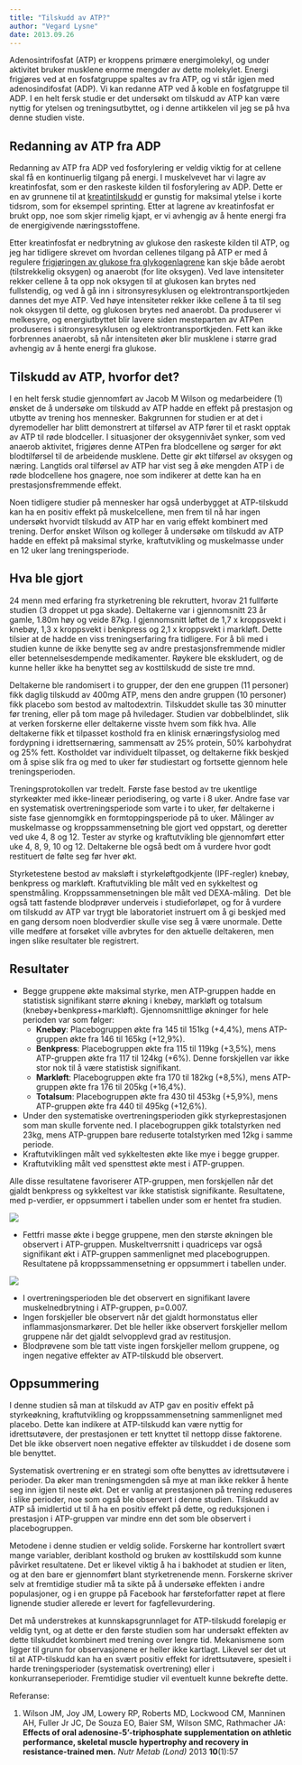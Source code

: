 ```yaml
---
title: "Tilskudd av ATP?"
author: "Vegard Lysne"
date: 2013.09.26
---
```


Adenosintrifosfat (ATP) er kroppens primære energimolekyl, og under aktivitet bruker musklene enorme mengder av dette molekylet. Energi frigjøres ved at en fosfatgruppe spaltes av fra ATP, og vi står igjen med adenosindifosfat (ADP). Vi kan redanne ATP ved å koble en fosfatgruppe til ADP. I en helt fersk studie er det undersøkt om tilskudd av ATP kan være nyttig for ytelsen og treningsutbyttet, og i denne artikkelen vil jeg se på hva denne studien viste.

## Redanning av ATP fra ADP

Redanning av ATP fra ADP ved fosforylering er veldig viktig for at cellene skal få en kontinuerlig tilgang på energi. I muskelvevet har vi lagre av kreatinfosfat, som er den raskeste kilden til fosforylering av ADP. Dette er en av grunnene til at [kreatintilskudd](kreatin.qmd) er gunstig for maksimal ytelse i korte tidsrom, som for eksempel sprinting. Etter at lagrene av kreatinfosfat er brukt opp, noe som skjer rimelig kjapt, er vi avhengig av å hente energi fra de energigivende næringsstoffene.

Etter kreatinfosfat er nedbrytning av glukose den raskeste kilden til ATP, og jeg har tidligere skrevet om hvordan cellenes tilgang på ATP er med å regulere [frigjøringen av glukose fra glykogenlagrene](metabolismen/glykogenmetabolismen.qmd) kan skje både aerobt (tilstrekkelig oksygen) og anaerobt (for lite oksygen). Ved lave intensiteter rekker cellene å ta opp nok oksygen til at glukosen kan brytes ned fullstendig, og ved å gå inn i sitronsyresyklusen og elektrontransportkjeden dannes det mye ATP. Ved høye intensiteter rekker ikke cellene å ta til seg nok oksygen til dette, og glukosen brytes ned anaerobt. Da produserer vi melkesyre, og energiutbyttet blir lavere siden mesteparten av ATPen produseres i sitronsyresyklusen og elektrontransportkjeden. Fett kan ikke forbrennes anaerobt, så når intensiteten øker blir musklene i større grad avhengig av å hente energi fra glukose.

## Tilskudd av ATP, hvorfor det?

I en helt fersk studie gjennomført av Jacob M Wilson og medarbeidere (1) ønsket de å undersøke om tilskudd av ATP hadde en effekt på prestasjon og utbytte av trening hos mennesker. Bakgrunnen for studien er at det i dyremodeller har blitt demonstrert at tilførsel av ATP fører til et raskt opptak av ATP til røde blodceller. I situasjoner der oksygennivået synker, som ved anaerob aktivitet, frigjøres denne ATPen fra blodcellene og sørger for økt blodtilførsel til de arbeidende musklene. Dette gir økt tilførsel av oksygen og næring. Langtids oral tilførsel av ATP har vist seg å øke mengden ATP i de røde blodcellene hos gnagere, noe som indikerer at dette kan ha en prestasjonsfremmende effekt.

Noen tidligere studier på mennesker har også underbygget at ATP-tilskudd kan ha en positiv effekt på muskelcellene, men frem til nå har ingen undersøkt hvorvidt tilskudd av ATP har en varig effekt kombinert med trening. Derfor ønsket Wilson og kolleger å undersøke om tilskudd av ATP hadde en effekt på maksimal styrke, kraftutvikling og muskelmasse under en 12 uker lang treningsperiode.

## Hva ble gjort

24 menn med erfaring fra styrketrening ble rekruttert, hvorav 21 fullførte studien (3 droppet ut pga skade). Deltakerne var i gjennomsnitt 23 år gamle, 1.80m høy og veide 87kg. I gjennomsnitt løftet de 1,7 x kroppsvekt i knebøy, 1,3 x kroppsvekt i benkpress og 2,1 x kroppsvekt i markløft. Dette tilsier at de hadde en viss treningserfaring fra tidligere. For å bli med i studien kunne de ikke benytte seg av andre prestasjonsfremmende midler eller betennelsesdempende medikamenter. Røykere ble ekskludert, og de kunne heller ikke ha benyttet seg av kosttilskudd de siste tre mnd.

Deltakerne ble randomisert i to grupper, der den ene gruppen (11 personer) fikk daglig tilskudd av 400mg ATP, mens den andre gruppen (10 personer) fikk placebo som bestod av maltodextrin. Tilskuddet skulle tas 30 minutter før trening, eller på tom mage på hviledager. Studien var dobbelblindet, slik at verken forskerne eller deltakerne visste hvem som fikk hva. Alle deltakerne fikk et tilpasset kosthold fra en klinisk ernæringsfysiolog med fordypning i idrettsernæring, sammensatt av 25% protein, 50% karbohydrat og 25% fett. Kostholdet var individuelt tilpasset, og deltakerne fikk beskjed om å spise slik fra og med to uker før studiestart og fortsette gjennom hele treningsperioden.

Treningsprotokollen var tredelt. Første fase bestod av tre ukentlige styrkeøkter med ikke-lineær periodisering, og varte i 8 uker. Andre fase var en systematisk overtreningsperiode som varte i to uker, før deltakerne i siste fase gjennomgikk en formtoppingsperiode på to uker. Målinger av muskelmasse og kroppssammensetning ble gjort ved oppstart, og deretter ved uke 4, 8 og 12. Tester av styrke og kraftutvikling ble gjennomført etter uke 4, 8, 9, 10 og 12. Deltakerne ble også bedt om å vurdere hvor godt restituert de følte seg før hver økt.

Styrketestene bestod av maksløft i styrkeløftgodkjente (IPF-regler) knebøy, benkpress og markløft. Kraftutvikling ble målt ved en sykkeltest og spenstmåling. Kroppssammensetningen ble målt ved DEXA-måling.  Det ble også tatt fastende blodprøver underveis i studieforløpet, og for å vurdere om tilskudd av ATP var trygt ble laboratoriet instruert om å gi beskjed med en gang dersom noen blodverdier skulle vise seg å være unormale. Dette ville medføre at forsøket ville avbrytes for den aktuelle deltakeren, men ingen slike resultater ble registrert.

## Resultater

-   Begge gruppene økte maksimal styrke, men ATP-gruppen hadde en statistisk signifikant større økning i knebøy, markløft og totalsum (knebøy+benkpress+markløft). Gjennomsnittlige økninger for hele perioden var som følger:
    -   **Knebøy**: Placebogruppen økte fra 145 til 151kg (+4,4%), mens ATP-gruppen økte fra 146 til 165kg (+12,9%).
    -   **Benkpress**: Placebogruppen økte fra 115 til 119kg (+3,5%), mens ATP-gruppen økte fra 117 til 124kg (+6%). Denne forskjellen var ikke stor nok til å være statistisk signifikant.
    -   **Markløft**: Placebogruppen økte fra 170 til 182kg (+8,5%), mens ATP-gruppen økte fra 176 til 205kg (+16,4%).
    -   **Totalsum**: Placebogruppen økte fra 430 til 453kg (+5,9%), mens ATP-gruppen økte fra 440 til 495kg (+12,6%).
-   Under den systematiske overtreningsperioden gikk styrkeprestasjonen som man skulle forvente ned. I placebogruppen gikk totalstyrken ned 23kg, mens ATP-gruppen bare reduserte totalstyrken med 12kg i samme periode.
-   Kraftutviklingen målt ved sykkeltesten økte like mye i begge grupper.
-   Kraftutvikling målt ved spensttest økte mest i ATP-gruppen.

Alle disse resultatene favoriserer ATP-gruppen, men forskjellen når det gjaldt benkpress og sykkeltest var ikke statistisk signifikante. Resultatene, med p-verdier, er oppsummert i tabellen under som er hentet fra studien.

![](images/clipboard-369920841.png)

-   Fettfri masse økte i begge gruppene, men den største økningen ble observert i ATP-gruppen. Muskeltverrsnitt i quadriceps var også signifikant økt i ATP-gruppen sammenlignet med placebogruppen. Resultatene på kroppssammensetning er oppsummert i tabellen under.

![](images/clipboard-923356593.png)

-   I overtreningsperioden ble det observert en signifikant lavere muskelnedbrytning i ATP-gruppen, p=0.007.
-   Ingen forskjeller ble observert når det gjaldt hormonstatus eller inflammasjonsmarkører. Det ble heller ikke observert forskjeller mellom gruppene når det gjaldt selvopplevd grad av restitusjon.
-   Blodprøvene som ble tatt viste ingen forskjeller mellom gruppene, og ingen negative effekter av ATP-tilskudd ble observert.

## Oppsummering

I denne studien så man at tilskudd av ATP gav en positiv effekt på styrkeøkning, kraftutvikling og kroppssammensetning sammenlignet med placebo. Dette kan indikere at ATP-tilskudd kan være nyttig for idrettsutøvere, der prestasjonen er tett knyttet til nettopp disse faktorene. Det ble ikke observert noen negative effekter av tilskuddet i de dosene som ble benyttet.

Systematisk overtrening er en strategi som ofte benyttes av idrettsutøvere i perioder. Da øker man treningsmengden så mye at man ikke rekker å hente seg inn igjen til neste økt. Det er vanlig at prestasjonen på trening reduseres i slike perioder, noe som også ble observert i denne studien. Tilskudd av ATP så imidlertid ut til å ha en positiv effekt på dette, og reduksjonen i prestasjon i ATP-gruppen var mindre enn det som ble observert i placebogruppen.

Metodene i denne studien er veldig solide. Forskerne har kontrollert svært mange variabler, deriblant kosthold og bruken av kosttilskudd som kunne påvirket resultatene. Det er likevel viktig å ha i bakhodet at studien er liten, og at den bare er gjennomført blant styrketrenende menn. Forskerne skriver selv at fremtidige studier må ta sikte på å undersøke effekten i andre populasjoner, og i en gruppe på Facebook har førsteforfatter røpet at flere lignende studier allerede er levert for fagfellevurdering.

Det må understrekes at kunnskapsgrunnlaget for ATP-tilskudd foreløpig er veldig tynt, og at dette er den første studien som har undersøkt effekten av dette tilskuddet kombinert med trening over lengre tid. Mekanismene som ligger til grunn for observasjonene er heller ikke kartlagt. Likevel ser det ut til at ATP-tilskudd kan ha en svært positiv effekt for idrettsutøvere, spesielt i harde treningsperioder (systematisk overtrening) eller i konkurranseperioder. Fremtidige studier vil eventuelt kunne bekrefte dette.

Referanse:

1.  Wilson JM, Joy JM, Lowery RP, Roberts MD, Lockwood CM, Manninen AH, Fuller Jr JC, De Souza EO, Baier SM, Wilson SMC, Rathmacher JA: **Effects of oral adenosine-5’-triphosphate supplementation on athletic performance, skeletal muscle hypertrophy and recovery in resistance-trained men.** *Nutr Metab (Lond)* 2013 **10**(1):57
